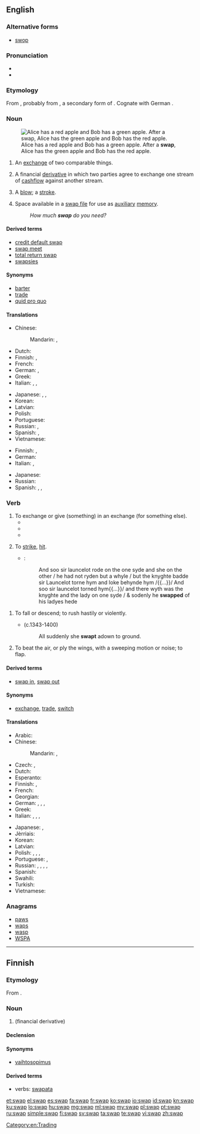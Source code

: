 ==English==
{{wikipedia}}

===Alternative forms===
* [[swop]]

===Pronunciation===
* {{audio|en-us-swap.ogg|Audio (US)|lang=en}}
* {{rhymes|ɒp|lang=en}}

===Etymology===
From {{etyl|enm|en}} {{term|swappen||to swap|lang=enm}}, probably from {{etyl|ang|en}} {{m|ang|*swappian}}, a secondary form of {{etyl|ang|en}} {{term|swapan|swāpan|to swoop|lang=ang}}. Cognate with German {{term|schwappen||to swap|lang=de}}.

===Noun===
{{en-noun}}
[[File:Swapping apples.svg|thumb|Alice has a red apple and Bob has a green apple. After a '''swap''', Alice has the green apple and Bob has the red apple.]]

# An [[exchange]] of two comparable things.
#: {{rfquotek|Sir Walter Scott}}
# {{context|finance|lang=en}} A financial [[derivative]] in which two parties agree to exchange one stream of [[cashflow]] against another stream.
# {{context|obsolete|UK|dialect|lang=en}} A [[blow]]; a [[stroke]].
# {{context|computing|informal|uncountable|lang=en}} Space available in a [[swap file]] for use as [[auxiliary]] [[memory]].
#: ''How much '''swap''' do you need?''

====Derived terms====
* [[credit default swap]]
* [[swap meet]]
* [[total return swap]]
* [[swapsies]]

====Synonyms====
* [[barter]]
* [[trade]]
* [[quid pro quo]]

====Translations====
{{trans-top|exchange}}
* Chinese:
*: Mandarin: {{t+|cmn|交換|sc=Hani}}, {{t+|cmn|交换|tr=jiāohuàn|sc=Hani}}
* Dutch: {{t+|nl|ruil|m}}
* Finnish: {{t+|fi|vaihtokauppa}}, {{t+|fi|vaihto}}
* French: {{t+|fr|échange|m}}
* German: {{t+|de|Tausch|m}}, {{t|de|Tauschgeschäft|n}}
* Greek: {{t+|el|ανταλλαγή|f|sc=Grek}}
* Italian: {{t+|it|scambio|m}}, {{t+|it|baratto|m}}, {{t+|it|permuta|f}}
{{trans-mid}}
* Japanese: {{t|ja|取り替え|tr=とりかえ, torikae|sc=Jpan}}, {{t+|ja|スワップ|tr=suwappu|sc=Jpan}}, {{t+|ja|交換|tr=こうかん, kōkan|sc=Jpan}}
* Korean: {{t+|ko|교환|sc=Kore}}
* Latvian: {{t|lv|maiņa|f}}
* Polish: {{t|pl|zamiana|f}}
* Portuguese: {{t+|pt|troca|f}}
* Russian: {{t+|ru|обме́н|m|sc=Cyrl}}, {{t+|ru|ме́на|f|sc=Cyrl}}
* Spanish: {{t+|es|cambalache|m}}, {{t+|es|trueque|m}}
* Vietnamese: {{t+|vi|giao hoán|alt=sự giao hoán}}
{{trans-bottom}}

{{trans-top|finance: derivative}}
* Finnish: {{t|fi|vaihtosopimus}}, {{t+|fi|swap}}
* German: {{t|de|Swap|m}}
* Italian: {{t+|it|permuta|f}}, {{t+|it|scambio|m}}
{{trans-mid}}
* Japanese: {{t+|ja|スワップ|tr=suwappu|sc=Jpan}}
* Russian: {{t+|ru|своп|m|sc=Cyrl}}
* Spanish: {{t+|es|permuta|f}}, {{t+|es|swap|m}}, {{t|es|permuta financiera|f}}
{{trans-bottom}}

===Verb===
{{en-verb|swapp}}

#To exchange or give (something) in an exchange (for something else).
#*{{quote-book|title=Religion in the workplace|page=98|author=Michael Wolf|coauthors=Bruce Friedman, Daniel Sutherland|year=1998|passage=In an effort to provide more permanent accommodations, employers may offer employees the opportunity either to '''swap''' jobs with a colleague or to transfer to a new position.}}
#*{{quote-book|title=A Season of Fire and Ice|author=Lloyd Zimpel|year=2007|passage=Chief watched these goings-on without pleasure, and waved them off in disgust when the smarmiest of the two suggested he might wish to '''swap''' that elk's tooth for this jug of fine rye whiskey.}}
#*{{quote-book|title=The Oil Kings: How the U.S., Iran, and Saudi Arabia Changed the Balance of Power in the Middle East|page=253|author=Andrew Scott Cooper|year=2011|passage=The Shah wanted to '''swap''' oil for more arms.}}
#{{label|en|obsolete}} To [[strike]], [[hit]].
#*{{RQ:Mlry MrtDrthr|8.17|2|VI|xvij}}:
#*:And soo sir launcelot rode on the one syde and she on the other / he had not ryden but a whyle / but the knyghte badde sir Launcelot torne hym and loke behynde hym /{{...}}/ And soo sir launcelot torned hym{{...}}/ and there wyth was the knyghte and the lady on one syde / & sodenly he '''swapped''' of his ladyes hede
<!--Prior quote:and therewith was the knyght and the lady on one side – and suddeynly he '''swapped''' of the ladyes hede.-->
#{{label|en|obsolete}} To fall or descend; to rush hastily or violently.
#:{{rfquotek|C. Richardson (Dict.)}}
#*{{w|Geoffrey Chaucer}} (c.1343-1400)
#*:All suddenly she '''swapt''' adown to ground.
#{{label|en|obsolete}} To beat the air, or ply the wings, with a sweeping motion or noise; to flap.

====Derived terms====
* [[swap in]], [[swap out]]

====Synonyms====
* {{sense|exchange}} [[exchange]], [[trade]], [[switch]]

====Translations====
{{trans-top|exchange or give (something) in exchange for}}
* Arabic: {{t-needed|ar}}
* Chinese:
*: Mandarin: {{t+|cmn|交換|sc=Hani}}, {{t+|cmn|交换|tr=jiāohuàn|sc=Hani}}
* Czech: {{t|cs|vyměnit}}, {{t|cs|prohodit}}
* Dutch: {{t+|nl|ruilen}}
* Esperanto: {{t-needed|eo}}
* Finnish: {{t+|fi|vaihtaa}}, {{t|fi|[[tehdä]] [[vaihtokauppa]]}}
* French: {{t+|fr|échanger}}
* Georgian: {{t-needed|ka}}
* German: {{t+|de|tauschen}}, {{t+|de|austauschen}}, {{t+|de|vertauschen}}, {{t+|de|wechseln}}
* Greek: {{t+|el|ανταλλάσσω|sc=Grek}}
* Italian: {{t+|it|scambiare}}, {{t+|it|barattare}}, {{t+|it|permutare}}, {{t+|it|commutare}}
{{trans-mid}}
* Japanese: {{t|ja|取り替える|tr=とりかえる, torikaeru|sc=Jpan}}, {{t+|ja|交換|tr=こうかんする, kōkan suru|alt=交換する|sc=Jpan}}
* Jèrriais: {{t|roa-jer|trotchi}}
* Korean: {{t+|ko|교환하다|sc=Kore}}
* Latvian: {{t|lv|mainīt}}
* Polish: {{t|pl|zamieniać}}, {{t+|pl|zamienić}}, {{t|pl|zamieniać się}}, {{t+|pl|zamienić się}}
* Portuguese: {{t+|pt|trocar}}, {{t|pt|intercambiar}}
* Russian: {{t+|ru|меня́ться|impf|sc=Cyrl}}, {{t+|ru|поменя́ться|pf|sc=Cyrl}}, {{t+|ru|обме́ниваться|impf|sc=Cyrl}}, {{t+|ru|обменя́ться|pf|sc=Cyrl}}, {{t|ru|махну́ться|pf|sc=Cyrl}} {{qualifier|slang}}
* Spanish: {{t+|es|intercambiar}}
* Swahili: {{t-needed|sw}}
* Turkish: {{t-needed|tr}}
* Vietnamese: {{t+|vi|giao hoán}}
{{trans-bottom}}

===Anagrams===
* [[paws#English|paws]]
* [[waps#English|waps]]
* [[wasp#English|wasp]]
* [[WSPA#English|WSPA]]

[[Category:en:Trading]]

----

==Finnish==

===Etymology===
From {{etyl|en|fi}} {{term|swap|lang=en}}.

===Noun===
{{fi-noun|sort=svap}}

# {{context|finance|slang|lang=fi}} {{l|en|swap}} (financial derivative)

====Declension====
{{fi-decl-risti|swap|||a|i=0}}

====Synonyms====
* [[vaihtosopimus]]

====Derived terms====
* verbs: [[swapata]]

[[et:swap]]
[[el:swap]]
[[es:swap]]
[[fa:swap]]
[[fr:swap]]
[[ko:swap]]
[[io:swap]]
[[id:swap]]
[[kn:swap]]
[[ku:swap]]
[[lo:swap]]
[[hu:swap]]
[[mg:swap]]
[[ml:swap]]
[[my:swap]]
[[pl:swap]]
[[pt:swap]]
[[ru:swap]]
[[simple:swap]]
[[fi:swap]]
[[sv:swap]]
[[ta:swap]]
[[te:swap]]
[[vi:swap]]
[[zh:swap]]